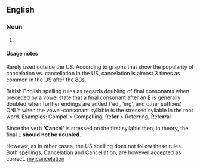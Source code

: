 ==English==

===Noun===
{{en-noun}}
# {{alternative spelling of|cancellation}}

====Usage notes====
Rarely used outside the US. According to graphs that show the popularity of cancelation vs. cancellation in the US, cancelation is almost 3 times as common in the US after the 80s.

British English spelling rules as regards doubling of final consonants when preceded by a vowel state that a final consonant after an E is generally doubled when further endings are added ('ed', 'ing', and other suffixes) ONLY when the vowel-consonant syllable is the stressed syllable in the root word. 
Examples: Comp'''el''' > Compe'''ll'''ing, Ref'''er''' > Refe'''rr'''ing, Refe'''rr'''al

Since the verb ''''Can'''cel' is stressed on the first syllable then, in theory, the final L '''should not be doubled'''. 

However, as in other cases, the US spelling does not follow these rules. Both spellings, Cancelation and Cancellation, are however accepted as correct.
[[my:cancelation]]